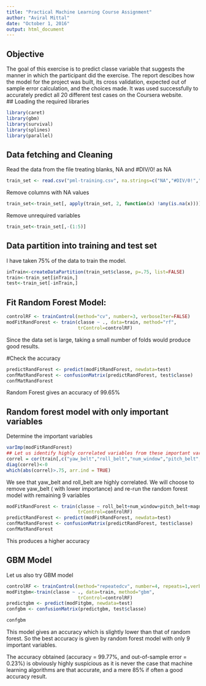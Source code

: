 ```yaml
---
title: "Practical Machine Learning Course Assignment"
author: "Aviral Mittal"
date: "October 1, 2016"
output: html_document
---
```


## Objective

The goal of this exercise is to predict classe variable that suggests the manner in which the participant did the exercise. The report descibes how the model for the 
project was built, its cross validation, expected out of sample error calculation, and the choices made. It was used successfully to accurately predict all 20 
different test cases on the Coursera website.  
## Loading the required libraries
```r
library(caret)
library(gbm)
library(survival)
library(splines)
library(parallel)
```
## Data fetching and Cleaning 
Read the data from the file treating blanks, NA and #DIV/0! as NA
```r
train_set <- read.csv("pml-training.csv", na.strings=c("NA","#DIV/0!",""))
```
Remove columns with NA values
```r
train_set<-train_set[, apply(train_set, 2, function(x) !any(is.na(x)))] 
```
Remove unrequired variables
```r
train_set<-train_set[,-(1:5)]
```

## Data partition into training and test set
I have taken 75% of the data to train the model. 
```r
inTrain<-createDataPartition(train_set$classe, p=.75, list=FALSE)
train<-train_set[inTrain,]
test<-train_set[-inTrain,]
```

## Fit Random Forest Model:
```r
controlRF <- trainControl(method="cv", number=3, verboseIter=FALSE)
modFitRandForest <- train(classe ~ ., data=train, method="rf",
                          trControl=controlRF)
```
Since the data set is large, taking a small number of folds would produce good results.

#Check the accuracy
```r
predictRandForest <- predict(modFitRandForest, newdata=test)
confMatRandForest <- confusionMatrix(predictRandForest, test$classe)
confMatRandForest
```
Random Forest gives an accuracy of 99.65%

## Random forest model with only important variables
Determine the important variables
```r
varImp(modFitRandForest)
## Let us identify highly correlated variables from these important variables to avoid multi-collinearity
correl = cor(train[,c("yaw_belt","roll_belt","num_window","pitch_belt","magnet_dumbbell_z","magnet_dumbbell_y","pitch_forearm","accel_dumbbell_y","roll_arm","roll_forearm")])
diag(correl)<-0
which(abs(correl)>.75, arr.ind = TRUE)
```
We see that yaw_belt and roll_belt are highly correlated. We will choose to remove yaw_belt ( with lower importance) and re-run the random forest model with remaining 9 variables

```r
modFitRandForest <- train(classe ~ roll_belt+num_window+pitch_belt+magnet_dumbbell_z+magnet_dumbbell_y+pitch_forearm+accel_dumbbell_y+roll_arm+roll_forearm, data=train, method="rf",
                          trControl=controlRF)
predictRandForest <- predict(modFitRandForest, newdata=test)
confMatRandForest <- confusionMatrix(predictRandForest, test$classe)
confMatRandForest
```
This produces a higher accuracy

## GBM Model
Let us also try GBM model
```r
controlRF <- trainControl(method="repeatedcv", number=4, repeats=1,verboseIter=FALSE)
modFitgbm<-train(classe ~ ., data=train, method="gbm",
                          trControl=controlRF)
predictgbm <- predict(modFitgbm, newdata=test)
confgbm <- confusionMatrix(predictgbm, test$classe)
```
```r
confgbm
```
This model gives an accuracy which is slightly lower than that of random forest. So the best accuracy is given by random forest model with only 9 important variables.


The accuracy obtained (accuracy = 99.77%, and out-of-sample error = 0.23%) is obviously highly suspicious as it is never the case that machine learning algorithms 
are that accurate, and a mere 85% if often a good accuracy result.
